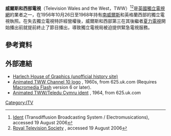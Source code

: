 '''威爾斯和西部電視'''（Television Wales and the West，TWW）<ref>[http://www.transdiffusion.org/emc/ident/album/tww.php Ident] {{Wayback|url=http://www.transdiffusion.org/emc/ident/album/tww.php |date=20060715153056 }} (Transdiffusion Broadcasting System / Electromusications), accessed 19 August 2006</ref><ref>[http://www.rts.org.uk/Information_page_+_3_pic_det.asp?id=4570&sec_id=822 Royal Television Society] {{Wayback|url=http://www.rts.org.uk/Information_page_+_3_pic_det.asp?id=4570&sec_id=822 |date=20070928015535 }}, accessed 19 August 2006</ref>是[[英國|英國]][[獨立電視網|獨立電視網]]的業者之一，在1956年10月26日至1968年持有[[南威爾斯|南威爾斯]]和英格蘭西部的獨立電視執照。在失去獨立電視特許經營權後，威爾斯和西部第三在其後繼者[[ITV威爾士和西部|夏力電視]]開始播出前就提前終止了節目播出，導致獨立電視局被迫提供緊急電視服務。
==參考資料==
{{reflist}}
==外部連結==
* [http://www.hhg.org.uk/ Harlech House of Graphics (unofficial history site)] {{Wayback|url=http://www.hhg.org.uk/ |date=20041208055446 }}
* [http://625.uk.com/tv_logos/flash/tww_channel_10.asp Animated TWW Channel 10 logo] {{Wayback|url=http://625.uk.com/tv_logos/flash/tww_channel_10.asp |date=20200225023508 }}, 1960s, from 625.uk.com (Requires [[Macromedia_Flash|Macromedia Flash]] version 6 or later).
* [http://625.uk.com/tv_logos/flash/wwn.asp Animated TWW/Teledu Cymru ident] {{Wayback|url=http://625.uk.com/tv_logos/flash/wwn.asp |date=20200225023944 }}, 1964, from 625.uk.com
{{ITV}}
{{ITV regional history}}  
[[Category:ITV|Category:ITV]]